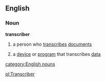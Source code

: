 ==English==
===Noun===
'''transcriber'''
# a person who [[transcribe]]s [[document]]s
#{{computing}} a [[device]] or [[program]] that transcribes [[data]]
[[category:English nouns]]

[[pl:Transcriber]]